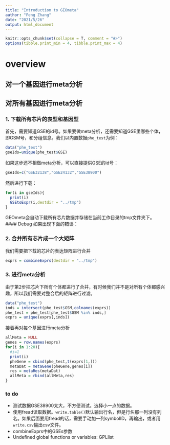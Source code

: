 ```yaml
---
title: "Introduction to GEOmeta"
author: "Feng Zhang"
date: "2021/5/26"
output: html_document
---
```


```r
knitr::opts_chunk$set(collapse = T, comment = "#>")
options(tibble.print_min = 4, tibble.print_max = 4)
```

# overview

## 对一个基因进行meta分析

## 对所有基因进行meta分析
### 1. 下载所有芯片的表型和基因型
首先，需要知道GSE的id号。如果要做meta分析，还需要知道GSE里哪些个体，即GSM号，和分组信息。我们以内置数据`phe_test`为例：
```r
data("phe_test")
gseIds=unique(phe_test$GSE)
```
如果这步还不相做meta分析，可以直接提供GSE的id号：
```r
gseIds=c("GSE32138","GSE24132","GSE38900")
```
然后进行下载：
```r
for(i in gseIds){
  print(i)
  GSEtoExpr(i,destdir = "../tmp")
}
```
GEOmeta会自动下载所有芯片数据并存储在当前工作目录的tmp文件夹下。  
#### Debug
如果出现下面的错误：

### 2. 合并所有芯片成一个大矩阵
我们需要把下载的芯片的表达矩阵进行合并
```r
exprs = combineExprs(destdir = "../tmp")
```

### 3. 进行meta分析
由于第2步把芯片下所有个体都进行了合并，有时候我们并不是对所有个体都感兴趣，所以我们需要对整合后的矩阵进行过滤。
```r
data("phe_test")
inds = intersect(phe_test$GSM,colnames(exprs))
phe_test = phe_test[phe_test$GSM %in% inds,]
exprs = unique(exprs[,inds])

```

接着再对每个基因进行meta分析
```r
allMeta = NULL
genes = row.names(exprs)
for(i in 1:20){
  #i=1
  print(i)
  pheGene = cbind(phe_test,t(exprs[1,]))
  metaDat = metaGene(pheGene,genes[i])
  res = metaRes(metaDat)
  allMeta = rbind(allMeta,res)
}
```


### to do
- 测试数据GSE38900太大，不方便测试。选择小一点的数据。  
- 使用fread读取数据。`write.table()`默认输出行名，但是行名那一列没有列名。如果后面要用fread的话，需要手动加一列symbolID，再输出，或者用`write.csv`输出csv文件。
- combineExprs中的GSEs参数
- Undefined global functions or variables:    GPLlist
